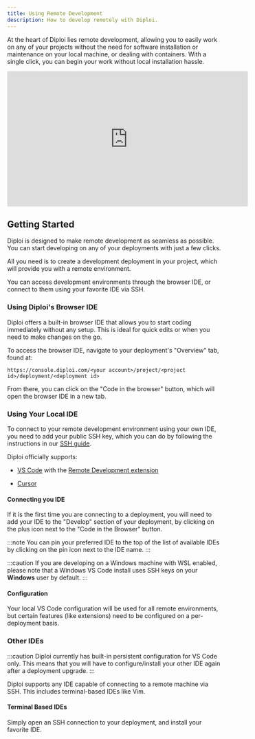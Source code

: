 ```yaml
---
title: Using Remote Development
description: How to develop remotely with Diploi.
---
```



At the heart of Diploi lies remote development, allowing you to easily work on any of your projects without the need for software installation or maintenance on your local machine, or dealing with containers. With a single click, you can begin your work without local installation hassle.

<div class='w-full not-content'>
    <iframe class='block mx-auto' width="560" height="315" src="https://www.youtube.com/embed/gHeJ-gwCtlg?si=1KroAeD_epe538wF" title="Remote development using Cursor and Diploi" frameborder="0" allow="accelerometer; autoplay; clipboard-write; encrypted-media; gyroscope; picture-in-picture; web-share" referrerpolicy="strict-origin-when-cross-origin" allowfullscreen></iframe>
</div>

## Getting Started

Diploi is designed to make remote development as seamless as possible. You can start developing on any of your deployments with just a few clicks.

All you need is to create a development deployment in your project, which will provide you with a remote environment.

You can access development environments through the browser IDE, or connect to them using your favorite IDE via SSH.

<ImageToPNG src={DeploymentOverviewDevelopment} alt="Browser IDE"/>

### Using Diploi's Browser IDE

Diploi offers a built-in browser IDE that allows you to start coding immediately without any setup. This is ideal for quick edits or when you need to make changes on the go.

To access the browser IDE, navigate to your deployment's "Overview" tab, found at:

`https://console.diploi.com/<your account>/project/<project id>/deployment/<deployment id>`

From there, you can click on the "Code in the browser" button, which will open the browser IDE in a new tab.

### Using Your Local IDE

To connect to your remote development environment using your own IDE, you need to add your public SSH key, which you can do by following the instructions in our [SSH guide](/building/add-ssh-key/).

Diploi officially supports:
- <a href="https://code.visualstudio.com/" target="_blank" rel='nofollow' >VS Code</a> with the <a href="https://marketplace.visualstudio.com/items?itemName=ms-vscode-remote.vscode-remote-extensionpack" target="_blank" rel='nofollow' >Remote Development extension</a>

- <a href="https://www.cursor.com/" target="_blank" rel='nofollow' >Cursor</a>

#### Connecting you IDE

If it is the first time you are connecting to a deployment, you will need to add your IDE to the "Develop" section of your deployment, by clicking on the plus icon next to the "Code in the Browser" button.

<ImageToPNG src={DevelopmentLocalIde} alt="Add IDE to deployment"/>


:::note
You can pin your preferred IDE to the top of the list of available IDEs by clicking on the pin icon next to the IDE name.
:::

:::caution
If you are developing on a Windows machine with WSL enabled, please note that
a Windows VS Code install uses SSH keys on your **Windows** user by default.
:::

#### Configuration

Your local VS Code configuration will be used for all remote environments, but certain features (like extensions) need to be configured on a per-deployment basis.

### Other IDEs

:::caution
Diploi currently has built-in persistent configuration for VS Code only. This
means that you will have to configure/install your other IDE again after a
deployment upgrade.
:::

Diploi supports any IDE capable of connecting to a remote machine via SSH. This includes terminal-based IDEs like Vim.

#### Terminal Based IDEs

Simply open an SSH connection to your deployment, and install your favorite IDE.
